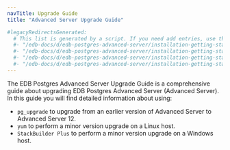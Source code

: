 ```yaml
---
navTitle: Upgrade Guide
title: "Advanced Server Upgrade Guide"

#legacyRedirectsGenerated:
  # This list is generated by a script. If you need add entries, use the `legacyRedirects` key.
  #- "/edb-docs/d/edb-postgres-advanced-server/installation-getting-started/upgrade-guide/13/index.html"
  #- "/edb-docs/d/edb-postgres-advanced-server/installation-getting-started/upgrade-guide/13/conclusion.html"
  #- "/edb-docs/d/edb-postgres-advanced-server/installation-getting-started/upgrade-guide/13/introduction.html"
  #- "/edb-docs/d/edb-postgres-advanced-server/installation-getting-started/upgrade-guide/13/genindex.html"
---
```


The EDB Postgres Advanced Server Upgrade Guide is a comprehensive guide about upgrading EDB Postgres Advanced Server (Advanced Server). In this guide you will find detailed information about using:

-   `pg_upgrade` to upgrade from an earlier version of Advanced Server to Advanced Server 12.
-   `yum` to perform a minor version upgrade on a Linux host.
-   `StackBuilder Plus` to perform a minor version upgrade on a Windows host.
